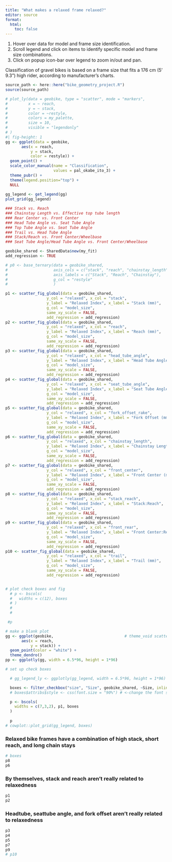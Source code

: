 ```yaml
---
title: "What makes a relaxed frame relaxed?"
editor: source
format:
  html:
    toc: false
---
```

::: {.callout-tip}
1. Hover over data for model and frame size identification.
2. Scroll legend and click on items to identify specific model and frame size combinations.
3. Click on popup icon-bar over legend to zoom in/out and pan.
:::

::: {.callout-note}
Classification of gravel bikes is based on a frame size that fits a 176 cm (5' 9.3") high rider, according to manufacturer's charts.
:::


```r
source_path <- here::here("bike_geometry_project.R")
source(source_path)
```

```r
# plot_ly(data = geobike, type = "scatter", mode = "markers",
#         x = ~ reach,
#         y = ~ stack,
#         color = ~restyle,
#         colors = my_palette,
#         size = 10,
#         visible = "legendonly"
# )
#| fig-height: 1
gg <- ggplot(data = geobike,
       aes(x = reach,
           y = stack,
           color = restyle)) +
  geom_point() +
  scale_color_manual(name = "Classification",
                     values = pal_okabe_ito_3) +
  theme_pubr() +
  theme(legend.position="top") +
  NULL
  
gg_legend <- get_legend(gg)
plot_grid(gg_legend)

```

```r

### Stack vs. Reach
### Chainstay Length vs. Effective top tube length
### Rear Center vs. Front Center
### Head Tube Angle vs. Seat Tube Angle
### Top Tube Angle vs. Seat Tube Angle
### Trail vs. Head Tube Angle
### Stack/Reach vs. Front Center/Wheelbase
### Seat Tube Angle/Head Tube Angle vs. Front Center/Wheelbase

```

```r

geobike_shared <- SharedData$new(my_fit)
add_regression <- TRUE

# p0 <- base_ternary(data = geobike_shared,
#                    axis_cols = c("stack", "reach", "chainstay_length"),
#                    axis_labels = c("Stack", "Reach", "Chainstay"),
#                    g_col = "restyle"
#                    )

p1 <- scatter_fig_global(data = geobike_shared,
                  y_col = "relaxed", x_col = "stack",
                  y_label = "Relaxed Index", x_label = "Stack (mm)",
                  g_col = "model_size",
                  same_xy_scale = FALSE,
                  add_regression = add_regression)
p2 <- scatter_fig_global(data = geobike_shared,
                  y_col = "relaxed", x_col = "reach",
                  y_label = "Relaxed Index", x_label = "Reach (mm)",
                  g_col = "model_size",
                  same_xy_scale = FALSE,
                  add_regression = add_regression)
p3 <- scatter_fig_global(data = geobike_shared,
                  y_col = "relaxed", x_col = "head_tube_angle",
                  y_label = "Relaxed Index", x_label = "Head Tube Angle (°)",
                  g_col = "model_size",
                  same_xy_scale = FALSE,
                  add_regression = add_regression)
p4 <- scatter_fig_global(data = geobike_shared,
                  y_col = "relaxed", x_col = "seat_tube_angle",
                  y_label = "Relaxed Index", x_label = "Seat Tube Angle (°)",
                  g_col = "model_size",
                  same_xy_scale = FALSE,
                  add_regression = add_regression)
p5 <- scatter_fig_global(data = geobike_shared,
                  y_col = "relaxed", x_col = "fork_offset_rake",
                  y_label = "Relaxed Index", x_label = "Fork Offset (mm)",
                  g_col = "model_size",
                  same_xy_scale = FALSE,
                  add_regression = add_regression)
p6 <- scatter_fig_global(data = geobike_shared,
                  y_col = "relaxed", x_col = "chainstay_length",
                  y_label = "Relaxed Index", x_label = "Chainstay Length (mm)",
                  g_col = "model_size",
                  same_xy_scale = FALSE,
                  add_regression = add_regression)
p7 <- scatter_fig_global(data = geobike_shared,
                  y_col = "relaxed", x_col = "front_center",
                  y_label = "Relaxed Index", x_label = "Front Center (mm)",
                  g_col = "model_size",
                  same_xy_scale = FALSE,
                  add_regression = add_regression)
p8 <- scatter_fig_global(data = geobike_shared,
                  y_col = "relaxed", x_col = "stack_reach",
                  y_label = "Relaxed Index", x_label = "Stack:Reach",
                  g_col = "model_size",
                  same_xy_scale = FALSE,
                  add_regression = add_regression)
p9 <- scatter_fig_global(data = geobike_shared,
                  y_col = "relaxed", x_col = "front_rear",
                  y_label = "Relaxed Index", x_label = "Front Center:Rear Center",
                  g_col = "model_size",
                  same_xy_scale = FALSE,
                  add_regression = add_regression)
p10 <- scatter_fig_global(data = geobike_shared,
                  y_col = "relaxed", x_col = "trail",
                  y_label = "Relaxed Index", x_label = "Trail (mm)",
                  g_col = "model_size",
                  same_xy_scale = FALSE,
                  add_regression = add_regression)


# plot check boxes and fig
  # p <- bscols(
  #   widths = c(12), boxes
  # )
  # 
  # 

 #p
```

```r
# make a blank plot
gg <- ggplot(geobike,                               # theme_void scatterplot
       aes(x = reach,
           y = stack)) +
  geom_point(color = "white") +
  theme_dendro()
pp <- ggplotly(gg, width = 6.5*96, height = 1*96)

```

```r
# set up check boxes

  # gg_legend_ly <- ggplotly(gg_legend, width = 6.5*96, height = 1*96)

  boxes <- filter_checkbox("size", "Size", geobike_shared, ~Size, inline = FALSE)
  # boxes$attribs$style <- css(font.size = "90%") # <-change the font size

  p <- bscols(
    widths = c(7,3,2), p1, boxes
  )
  
  p
# cowplot::plot_grid(gg_legend, boxes)
```

### Relaxed bike frames have a combination of high stack, short reach, and long chain stays

```r
# boxes
p8
p6
```

### By themselves, stack and reach aren't really related to relaxedness

```r
p1
p2
```

### Headtube, seattube angle, and fork offset aren't really related to relaxedness

```r
p3
p4
p5
p7
p9
# p10
```

